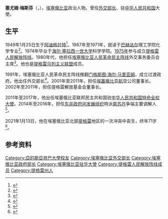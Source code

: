 {{Infobox officeholder
| name = 塞尤姆·梅斯芬
| native_name = Seyoum Mesfin
| image = 
| office1 = 埃塞俄比亚外交部长
| term_start1 = 1991年8月10日
| term_end1 = 2010年9月
| predecessor1 = 特斯法耶·塔德塞
| successor1 = [[海爾馬里亞姆·德薩萊尼|海爾馬里亞姆·德薩萊尼]]
| office2 = [[埃塞俄比亚驻华大使列表|埃塞俄比亚驻华大使]]
| termstart2 = 2011年2月15日
| termend2 = 2017年8月19日
| predecessor2 = [[海尔-基洛斯·格塞塞|海尔-基洛斯·格塞塞]]
| successor2 = [[伯哈内·加布雷-克里斯托斯|伯哈内·加布雷-克里斯托斯]]
| office3 = 埃塞俄比亚[[人民代表院|人民代表院]]议员
| termstart3 = 1995年5月
| termend3 = 2010年10月
| birth_date = {{birth date|1949|01|25|df=y}}
| birth_place = {{ETH}}[[阿迪格拉特|阿迪格拉特]]
| death_date = {{death date and age|2021|1|13|1949|1|25|df=y}}
| party = [[埃塞俄比亚人民革命民主阵线|埃塞俄比亚人民革命民主阵线]]
| otherparty = [[提格雷人民解放阵线|提格雷人民解放阵线]]
| alma_mater = [[亞的斯亞貝巴大學|海尔·塞拉西一世大学]]
| religion = [[埃塞俄比亞正統台瓦西多教會|埃塞俄比亞正統台瓦西多教會]]
}}

'''塞尤姆·梅斯芬'''（{{Lang-ti|ሰዩም መሰፍን}}，{{bd|1949年|1月25日|2021年|1月13日|catIdx=Mesfin}}），[[埃塞俄比亚|埃塞俄比亚]]政治人物。曾任[[外交部长|外交部长]]、驻[[中华人民共和国|中华人民共和国]]大使。

==生平==
1949年1月25日生于[[阿迪格拉特|阿迪格拉特]]<ref>{{cite book |author1=Isabelle Verdier |title=Ethiopia: The Top 100 People |date=1997 |publisher=Indigo Publications |isbn=9782905760128 |page=117 |language=en}}</ref>。1967年至1971年，就读于[[巴赫达尔|巴赫达尔]]理工学院化学专业<ref>{{cite book |author1=David H. Shinn|author2=Thomas P. Ofcansky |title=Historical Dictionary of Ethiopia |date=2013 |publisher=Scarecrow Press |isbn=9780810874572 |url=https://books.google.com/books?id=WU92d6sB8JAC&pg=PA362& |page=362 |language=en}}</ref>。1974年毕业于[[亞的斯亞貝巴大學|海尔·塞拉西一世大学]]科学学院。[[1975年|1975年]]参与成立[[提格雷人民解放阵线|提格雷人民解放阵线]]。1980年代，他担任[[埃塞俄比亚人民革命民主阵线|埃塞俄比亚人民革命民主阵线]]外交事务委员会主席<ref name="foreign">{{cite web|url=http://www.ethioembassy.org.uk/Facts%20About%20Ethiopia/Biography%20Ato%20Seyoum%20Mesfin.htm|title=Seyoum Mesfin Foreign Minister|website=Ethiopian Embassy|archive-url=https://web.archive.org/web/20160418081018/http://www.ethioembassy.org.uk/Facts%20About%20Ethiopia/Biography%20Ato%20Seyoum%20Mesfin.htm|archive-date=2016-04-18|access-date=2016-11-02|language=en|dead-url=no}}</ref>。他也是[[提格雷马列主义联盟|提格雷马列主义联盟]]成员。

1991年，埃塞俄比亚人民革命民主阵线推翻[[门格斯图·海尔·马里亚姆|门格斯图·海尔·马里亚姆]]，成立过渡政府。他出任外交部长<ref>{{cite news |title=埃塞俄比亚组成过渡政府 |work=[[人民日报|人民日报]] |date=1991-08-12 |page=6}}</ref>。2001年至2011年，担任[[埃塞俄比亚航空|埃塞俄比亚航空]]公司董事长。2002年至2011年，担任提格雷解放基金会董事长。

2011年至2017年，他出任埃塞俄比亚联邦民主共和国驻[[中华人民共和国|中华人民共和国]][[特命全权大使|特命全权大使]]。2014年至2016年，担任[[东非政府间发展组织|东非政府间发展组织]]特派[[南苏丹|南苏丹]]争端主要调解人<ref>{{cite web |title=Factbox: The IGAD negotiators |url=https://radiotamazuj.org/en/news/article/factbox-the-igad-negotiators |publisher=Radio Tamazuj |language=en |date=2014-06-29 |access-date=2021-01-14 |archive-date=2021-01-16 |archive-url=https://web.archive.org/web/20210116063029/https://radiotamazuj.org/en/news/article/factbox-the-igad-negotiators |dead-url=no }}</ref>。

2021年1月13日，他在埃塞俄比亚北部[[提格雷|提格雷]]地区的一次冲突中丧生，终年71岁<ref>{{cite web |title=拒绝向政府军投降，埃塞俄比亚前外长、前驻华大使梅斯芬被杀 |url=https://www.jiemian.com/article/5544597.html |publisher=界面新闻 |date=2021-01-14 |access-date=2021-01-14 |archive-date=2021-01-16 |archive-url=https://web.archive.org/web/20210116041155/https://www.jiemian.com/article/5544597.html |dead-url=no }}</ref>。
==参考资料==
{{Reflist}}

{{Authority control}}

{{DEFAULTSORT:Mesfin, Seyoum}}
[[Category:亞的斯亞貝巴大學校友|Category:亞的斯亞貝巴大學校友]]
[[Category:埃塞俄比亚外交部长|Category:埃塞俄比亚外交部长]]
[[Category:埃塞俄比亚政府部长|Category:埃塞俄比亚政府部长]]
[[Category:埃塞俄比亚驻华大使|Category:埃塞俄比亚驻华大使]]
[[Category:提格雷人民解放阵线成员|Category:提格雷人民解放阵线成员]]
[[Category:提格雷州人|Category:提格雷州人]]